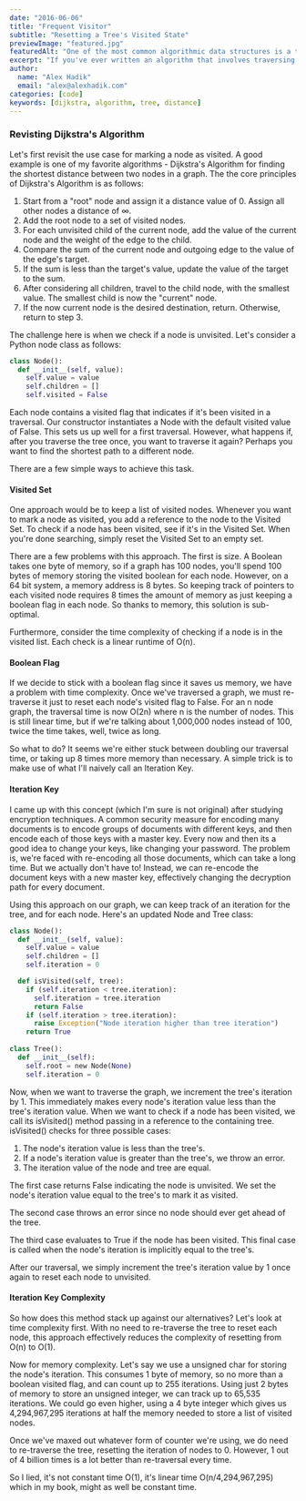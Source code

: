 ```yaml
---
date: "2016-06-06"
title: "Frequent Visitor"
subtitle: "Resetting a Tree's Visited State"
previewImage: "featured.jpg"
featuredAlt: "One of the most common algorithmic data structures is a tree."
excerpt: "If you've ever written an algorithm that involves traversing a tree or graph, you've dealt with the concept of marking a node as \"visited\". Often, this is act is taken care of of with a simple boolean flag in each node. This works great for single traversals of a tree; that is, you search a tree for something once, and then never look at the tree again. But what if you want to traverse the tree over and over again? Here I'll present a simple strategy for resetting the visited status to \"unvisited\" for all nodes in a tree in constant time."
author:
  name: "Alex Hadik"
  email: "alex@alexhadik.com"
categories: [code]
keywords: [dijkstra, algorithm, tree, distance]
---
```


### Revisting Dijkstra's Algorithm

Let's first revisit the use case for marking a node as visited. A good example is one of my favorite algorithms - <Link href="https://en.wikipedia.org/wiki/Dijkstra%27s_algorithm">Dijkstra's Algorithm</Link> for finding the shortest distance between two nodes in a graph. The the core principles of Dijkstra's Algorithm is as follows:

1. Start from a "root" node and assign it a distance value of 0. Assign all other nodes a distance of ∞.
2. Add the root node to a set of visited nodes.
3. For each unvisited child of the current node, add the value of the current node and the weight of the edge to the child.
4. Compare the sum of the current node and outgoing edge to the value of the edge's target.
5. If the sum is less than the target's value, update the value of the target to the sum.
6. After considering all children, travel to the child node, with the smallest value. The smallest child is now the "current" node.
7. If the now current node is the desired destination, return. Otherwise, return to step 3.

The challenge here is when we check if a node is unvisited. Let's consider a Python node class as follows:

```python
class Node():
  def __init__(self, value):
    self.value = value
    self.children = []
    self.visited = False
```

Each node contains a visited flag that indicates if it's been visited in a traversal. Our constructor instantiates a Node with the default visited value of False. This sets us up well for a first traversal. However, what happens if, after you traverse the tree once, you want to traverse it again? Perhaps you want to find the shortest path to a different node.

There are a few simple ways to achieve this task.

#### Visited Set
One approach would be to keep a list of visited nodes. Whenever you want to mark a node as visited, you add a reference to the node to the Visited Set. To check if a node has been visited, see if it's in the Visited Set. When you're done searching, simply reset the Visited Set to an empty set.

There are a few problems with this approach. The first is size. A Boolean takes one byte of memory, so if a graph has 100 nodes, you'll spend 100 bytes of memory storing the visited boolean for each node. However, on a 64 bit system, a memory address is 8 bytes. So keeping track of pointers to each visited node requires 8 times the amount of memory as just keeping a boolean flag in each node. So thanks to memory, this solution is sub-optimal.

Furthermore, consider the time complexity of checking if a node is in the visited list. Each check is a linear runtime of O(n).

#### Boolean Flag
If we decide to stick with a boolean flag since it saves us memory, we have a problem with time complexity. Once we've traversed a graph, we must re-traverse it just to reset each node's visited flag to False. For an n node graph, the traversal time is now O(2n) where n is the number of nodes. This is still linear time, but if we're talking about 1,000,000 nodes instead of 100, twice the time takes, well, twice as long.

So what to do? It seems we're either stuck between doubling our traversal time, or taking up 8 times more memory than necessary. A simple trick is to make use of what I'll naively call an Iteration Key.

#### Iteration Key
I came up with this concept (which I'm sure is not original) after studying encryption techniques. A common security measure for encoding many documents is to encode groups of documents with different keys, and then encode each of those keys with a master key. Every now and then its a good idea to change your keys, like changing your password. The problem is, we're faced with re-encoding all those documents, which can take a long time. But we actually don't have to! Instead, we can re-encode the document keys with a new master key, effectively changing the decryption path for every document.

Using this approach on our graph, we can keep track of an iteration for the tree, and for each node. Here's an updated Node and Tree class:

```python
class Node():
  def __init__(self, value):
    self.value = value
    self.children = []
    self.iteration = 0

  def isVisited(self, tree):
    if (self.iteration < tree.iteration):
      self.iteration = tree.iteration
      return False
    if (self.iteration > tree.iteration):
      raise Exception("Node iteration higher than tree iteration")
    return True
        
class Tree():
  def __init__(self):
    self.root = new Node(None)
    self.iteration = 0
```

Now, when we want to traverse the graph, we increment the tree's iteration by 1. This immediately makes every node's iteration value less than the tree's iteration value. When we want to check if a node has been visited, we call its isVisited() method passing in a reference to the containing tree. isVisited() checks for three possible cases:

1. The node's iteration value is less than the tree's.
2. If a node's iteration value is greater than the tree's, we throw an error.
3. The iteration value of the node and tree are equal.

The first case returns False indicating the node is unvisited. We set the node's iteration value equal to the tree's to mark it as visited.

The second case throws an error since no node should ever get ahead of the tree.

The third case evaluates to True if the node has been visited. This final case is called when the node's iteration is implicitly equal to the tree's.

After our traversal, we simply increment the tree's iteration value by 1 once again to reset each node to unvisited.

#### Iteration Key Complexity
So how does this method stack up against our alternatives? Let's look at time complexity first. With no need to re-traverse the tree to reset each node, this approach effectively reduces the complexity of resetting from O(n) to O(1).

Now for memory complexity. Let's say we use a unsigned char for storing the node's iteration. This consumes 1 byte of memory, so no more than a boolean visited flag, and can count up to 255 iterations. Using just 2 bytes of memory to store an unsigned integer, we can track up to 65,535 iterations. We could go even higher, using a 4 byte integer which gives us 4,294,967,295 iterations at half the memory needed to store a list of visited nodes.

Once we've maxed out whatever form of counter we're using, we do need to re-traverse the tree, resetting the iteration of nodes to 0. However, 1 out of 4 billion times is a lot better than re-traversal every time.

So I lied, it's not constant time O(1), it's linear time O(n/4,294,967,295) which in my book, might as well be constant time.
